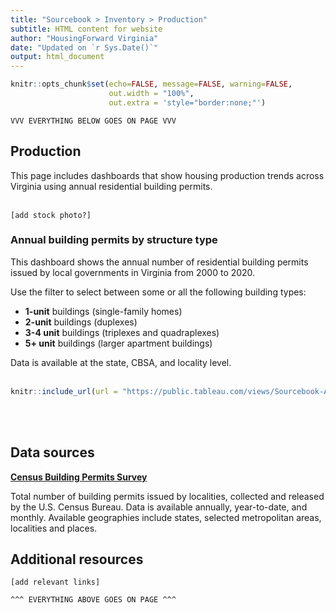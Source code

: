 ```yaml
---
title: "Sourcebook > Inventory > Production"
subtitle: HTML content for website
author: "HousingForward Virginia"
date: "Updated on `r Sys.Date()`"
output: html_document
---
```


```r
knitr::opts_chunk$set(echo=FALSE, message=FALSE, warning=FALSE,
                      out.width = "100%",
                      out.extra = 'style="border:none;"')
```


```
VVV EVERYTHING BELOW GOES ON PAGE VVV
```

## Production

This page includes dashboards that show housing production trends across Virginia using annual residential building permits.
<br>
<br>
```
[add stock photo?]
```

### Annual building permits by structure type

This dashboard shows the annual number of residential building permits issued by local governments in Virginia from 2000 to 2020.

Use the filter to select between some or all the following building types:

* **1-unit** buildings (single-family homes)
* **2-unit** buildings (duplexes)
* **3-4 unit** buildings (triplexes and quadraplexes)
* **5+ unit** buildings (larger apartment buildings)

Data is available at the state, CBSA, and locality level.
<br>
<br>
```r
knitr::include_url(url = "https://public.tableau.com/views/Sourcebook-Annualbuildingpermitsbystructuretype/Statewide?:showVizHome=no&:embed=true", height = "500px")
```
<br>
<br>

## Data sources

[**Census Building Permits Survey**](https://www.census.gov/construction/bps/)

Total number of building permits issued by localities, collected and released by the U.S. Census Bureau. Data is available annually, year-to-date, and monthly. Available geographies include states, selected metropolitan areas, localities and places.

## Additional resources

```
[add relevant links]
```

```
^^^ EVERYTHING ABOVE GOES ON PAGE ^^^
```